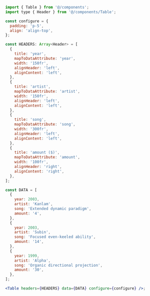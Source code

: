 ```jsx
import { Table } from '@/components';
import type { Header } from '@/components/Table';

const configure = {
  padding: 'p-5',
  align: 'align-top',
};

const HEADERS: Array<Header> = [
  {
    title: 'year',
    mapToDataAttribute: 'year',
    width: '150fr',
    alignHeader: 'left',
    alignContent: 'left',
  },
  {
    title: 'artist',
    mapToDataAttribute: 'artist',
    width: '150fr',
    alignHeader: 'left',
    alignContent: 'left',
  },
  {
    title: 'song',
    mapToDataAttribute: 'song',
    width: '300fr',
    alignHeader: 'left',
    alignContent: 'left',
  },
  {
    title: 'amount ($)',
    mapToDataAttribute: 'amount',
    width: '100fr',
    alignHeader: 'right',
    alignContent: 'right',
  },
];

const DATA = [
  {
    year: 2003,
    artist: 'Kanlam',
    song: 'Extended dynamic paradigm',
    amount: '4',
  },
  {
    year: 2003,
    artist: 'Subin',
    song: 'Focused even-keeled ability',
    amount: '14',
  },
  {
    year: 1999,
    artist: 'Alpha',
    song: 'Organic directional projection',
    amount: '30',
  },
];

<Table headers={HEADERS} data={DATA} configure={configure} />;
```
